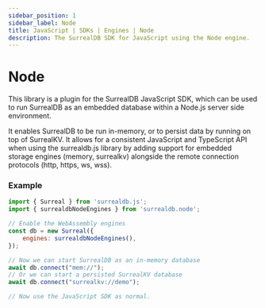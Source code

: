 ```yaml
---
sidebar_position: 1
sidebar_label: Node
title: JavaScript | SDKs | Engines | Node
description: The SurrealDB SDK for JavaScript using the Node engine.
---
```


# Node

This library is a plugin for the SurrealDB JavaScript SDK, which can be used to run SurrealDB as an embedded database within a Node.js server side environment.

It enables SurrealDB to be run in-memory, or to persist data by running on top of SurrealKV. It allows for a consistent JavaScript and TypeScript API when using the surrealdb.js library by adding support for embedded storage engines (memory, surrealkv) alongside the remote connection protocols (http, https, ws, wss).

### Example

```js
import { Surreal } from 'surrealdb.js';
import { surrealdbNodeEngines } from 'surrealdb.node';

// Enable the WebAssembly engines
const db = new Surreal({
    engines: surrealdbNodeEngines(),
});

// Now we can start SurrealDB as an in-memory database
await db.connect("mem://");
// Or we can start a persisted SurrealKV database
await db.connect("surrealkv://demo");

// Now use the JavaScript SDK as normal.
```